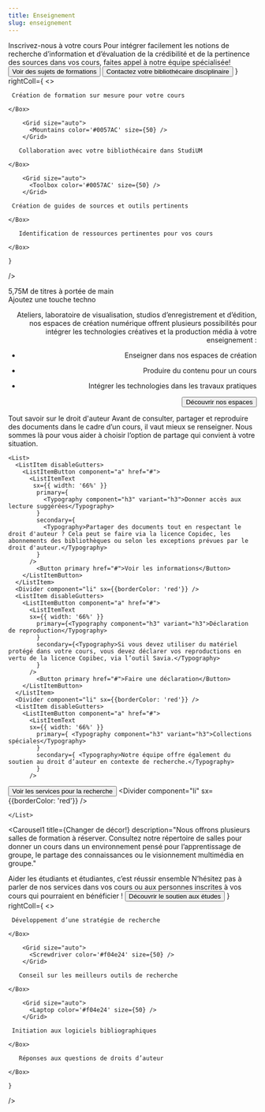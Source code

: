 ```yaml
---
title: Enseignement
slug: enseignement
---
```



<SuperHero
  title="Épauler l'enseignement, c'est notre rayon"
  imageName='enseignement'
/>

<Section bg="bleu100">
  <HeroWithText2
    leftColl={
      <>
        <Typography variant="h2">Inscrivez-nous à votre cours</Typography>
        <Typography>Pour intégrer facilement les notions de recherche d’information et d’évaluation de la crédibilité et de la pertinence des sources dans vos cours, faites appel à notre équipe spécialisée! </Typography>
        <Button secondary href="#">Voir des sujets de formations</Button>
        <Button primary href="#">Contactez votre bibliothécaire disciplinaire</Button>
      </>
    }
    rightColl={
      <>
<Grid container spacing={2}>
<Grid size={{ xs: 12, md: 6 }}>
    <Box
      sx={{
        p:2,
        height: '100%',
        fontWeight: 600,
      }}
    >
        <Grid size="auto">
          <ChalkboardTeacher color='#0057AC' size={50} />
        </Grid>

     Création de formation sur mesure pour votre cours

    </Box>

  </Grid>
  <Grid size={{ xs: 12, md: 6 }}>
    <Box
      sx={{
        p:2,
        height: '100%',
        fontWeight: 600,
      }}
    >

        <Grid size="auto">
          <Mountains color='#0057AC' size={50} />
        </Grid>
        
       Collaboration avec votre bibliothécaire dans StudiUM

    </Box>

  </Grid>
  <Grid size={{ xs: 12, md: 6 }}>
    <Box
      sx={{
        p:2,
        height: '100%',
        fontWeight: 600,
      }}
    >
     
        <Grid size="auto">
          <Toolbox color='#0057AC' size={50} />
        </Grid>
        
     Création de guides de sources et outils pertinents

    </Box>

  </Grid>
  <Grid size={{ xs: 12, md: 6 }}>
    <Box
      sx={{
        p:2,
        fontWeight: 600,
      }}
    >
        <Grid size="auto">
          <Medal color='#0057AC' size={50} />
      </Grid>

       Identification de ressources pertinentes pour vos cours
       
    </Box>
  </Grid>

</Grid>
      </>
    
    }
  />

</Section>

<Section>
<Typography component="h2" variant="display5">5,75M de titres à portée de main</Typography>



 <List>
    <RichListItemWithLink 
      title="Réserve de cours"
      description="Assurez un accès aux documents importants dans le cadre de vos cours en créant une réserve de cours pour la session."
      href="#"
      linkText="Mettre un livre à la réserve"
    />
    <RichListItemWithLink 
      title="Suggestion d’achat"
      description="Il vous manque un document qui serait utile pour votre cours ? Nous l’achèterons pour vous !"
      href="#"
      linkText="Faire une suggestion"
    />
    <RichListItemWithLink 
      title="Collections spéciales"
      description="Nous conservons plus de 150 000 documents anciens, rares ou précieux, qui sont entièrement à la disposition de la communauté UdeM pour la consultation et la recherche."
      href="#"
      linkText="Faire une suggestion"
    />
  </List>

</Section>


<Section bg='bleu600'>

  <HeroWithImage Image={Techno} align="right">
    <Typography component='h2' variant='h2'>Ajoutez une touche techno</Typography>
    
 Ateliers, laboratoire de visualisation, studios d’enregistrement et d’édition, nos espaces de création numérique offrent plusieurs possibilités pour intégrer les technologies créatives et la production média à votre enseignement :
  
  - Enseigner dans nos espaces de création
  - Produire du contenu pour un cours
  - Intégrer les technologies dans les travaux pratiques

    <Button primary href='/espaces/'>Découvrir nos espaces</Button>

  </HeroWithImage>
</Section>






<Section>


<Typography component="h2" variant="display5">Tout savoir sur le droit d'auteur</Typography>
<Typography> Avant de consulter, partager et reproduire des documents dans le cadre d’un cours, il vaut mieux se renseigner. Nous sommes là pour vous aider à choisir l’option de partage qui convient à votre situation.</Typography>

    <List>
      <ListItem disableGutters>
        <ListItemButton component="a" href="#">
          <ListItemText 
           sx={{ width: '66%' }}
            primary={
              <Typography component="h3" variant="h3">Donner accès aux lecture suggérées</Typography>
            }
            secondary={
              <Typography>Partager des documents tout en respectant le droit d'auteur ? Cela peut se faire via la licence Copidec, les abonnements des bibliothèques ou selon les exceptions prévues par le droit d'auteur.</Typography>
            }
          />
            <Button primary href="#">Voir les informations</Button>
        </ListItemButton>
      </ListItem>
      <Divider component="li" sx={{borderColor: 'red'}} />
      <ListItem disableGutters>
        <ListItemButton component="a" href="#">
          <ListItemText
          sx={{ width: '66%' }}
            primary={<Typography component="h3" variant="h3">Déclaration de reproduction</Typography>
            }
            secondary={<Typography>Si vous devez utiliser du matériel protégé dans votre cours, vous devez déclarer vos reproductions en vertu de la licence Copibec, via l’outil Savia.</Typography>
            }
          />
            <Button primary href="#">Faire une déclaration</Button>
        </ListItemButton>
      </ListItem>
      <Divider component="li" sx={{borderColor: 'red'}} />
      <ListItem disableGutters>
        <ListItemButton component="a" href="#">
          <ListItemText
          sx={{ width: '66%' }}
            primary={ <Typography component="h3" variant="h3">Collections spéciales</Typography>
            }
            secondary={ <Typography>Notre équipe offre également du soutien au droit d’auteur en contexte de recherche.</Typography>
            }
          />
<Button primary href="#">Voir les services pour la recherche</Button>
        </ListItemButton>
      </ListItem>
      <Divider component="li" sx={{borderColor: 'red'}} />
      
    </List>

</Section>





<Section bg='vertFonce'>

<Carousel1
    title={<Typography component="h2">Changer de décor!</Typography>}
    description="Nous offrons plusieurs salles de formation à réserver. Consultez notre répertoire de salles pour donner un cours dans un environnement pensé pour l’apprentissage de groupe, le partage des connaissances ou le visionnement multimédia en groupe."
  >

<CardWithImage
        title="Salle Didactique"
        Image={Didactheque}
        href="#"
        moreText="En savoir plus"
      /> 

<CardWithImage
        title="Salle de formation"
        Image={Didactheque}
        href="#"
        moreText="En savoir plus"
      /> 

<CardWithImage
        title="Salle de formation"
        Image={Didactheque}
        href="#"
        moreText="En savoir plus"
      /> 
  </Carousel1>

</Section>

<Section bg="rose300">
  <HeroWithText2
    leftColl={
      <>
        <Typography variant="h2">Aider les étudiants et étudiantes, c’est réussir ensemble</Typography>
        <Typography>N’hésitez pas à parler de nos services dans vos cours ou aux personnes inscrites à vos cours qui pourraient en bénéficier ! </Typography>
        <Button primary href="#">Découvrir le soutien aux études</Button>
      </>
    }
    rightColl={
      <>
<Grid container spacing={2}>
<Grid size={{ xs: 12, md: 6 }}>
    <Box
      sx={{
        p:2,
        height: '100%',
        fontWeight: 600,
      }}
    >
        <Grid size="auto">
          <MagnifyingGlass color='#f04e24' size={50} />
        </Grid>

     Développement d’une stratégie de recherche

    </Box>

  </Grid>
  <Grid size={{ xs: 12, md: 6 }}>
    <Box
      sx={{
        p:2,
        height: '100%',
        fontWeight: 600,
      }}
    >

        <Grid size="auto">
          <Screwdriver color='#f04e24' size={50} />
        </Grid>
        
       Conseil sur les meilleurs outils de recherche

    </Box>

  </Grid>
  <Grid size={{ xs: 12, md: 6 }}>
    <Box
      sx={{
        p:2,
        height: '100%',
        fontWeight: 600,
      }}
    >
     
        <Grid size="auto">
          <Laptop color='#f04e24' size={50} />
        </Grid>
        
     Initiation aux logiciels bibliographiques

    </Box>

  </Grid>
  <Grid size={{ xs: 12, md: 6 }}>
    <Box
      sx={{
        p:2,
        fontWeight: 600,
      }}
    >
        <Grid size="auto">
          <Copyright color='#f04e24' size={50} />
      </Grid>

       Réponses aux questions de droits d’auteur
       
    </Box>
  </Grid>

</Grid>
      </>
    
    }
  />

</Section>
